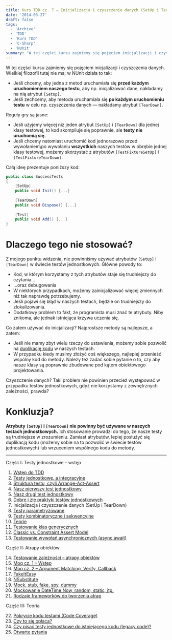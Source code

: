 ```yaml
---
title: Kurs TDD cz. 7 — Inicjalizacja i czyszczenie danych (SetUp i TearDown)
date: '2014-03-27'
draft: false
tags:
  - 'Archive'
  - 'TDD'
  - 'Kurs TDD'
  - 'C-Sharp'
  - 'NUnit'
summary: 'W tej części kursu zajmiemy się pojęciem inicjalizacji i czyszczenia danych.'
---
```


W tej części kursu zajmiemy się pojęciem inicjalizacji i czyszczenia danych. Wielkiej filozofii tutaj nie ma; w NUnit działa to tak:

*   Jeśli chcemy, aby jedna z metod uruchamiała się **przed każdym uruchomieniem naszego testu**, aby np. inicjalizować dane, nakładamy na nią atrybut `[SetUp]`.
*   Jeśli zechcemy, aby metoda uruchamiała się **po każdym uruchomieniu testu** w celu np. czyszczenia danych — nakładamy atrybut `[TearDown]`.

Reguły gry są jasne:

*   Jeśli użyjemy więcej niż jeden atrybut `[SetUp]` i `[TearDown]` dla jednej klasy testowej, to kod skompiluje się poprawnie, ale **testy nie uruchomią się.**
*   Jeśli chcemy natomiast uruchomić kod jednorazowo przed wywołaniem\\po wywołaniu **wszystkich** naszych testów w obrębie jednej klasy testowej, możemy skorzystać z atrybutów `[TestFixtureSetUp]` i `[TestFixtureTearDown]`.

Całą ideę prezentuje poniższy kod: 
```csharp
public class SuccessTests
{
    [SetUp]
    public void Init() {...}
 
    [TearDown]
    public void Dispose() {...}
 
    [Test]
    public void Add() {...}
}
```

# Dlaczego tego nie stosować?

Z mojego punktu widzenia, nie powinniśmy używać atrybutów `[SetUp]` i `[TearDown]` w świecie testów jednostkowych. Główne powody to:

*   Kod, w którym korzystamy z tych atrybutów staje się trudniejszy do czytania...
*   ...oraz debugowania
*   W niektórych przypadkach, możemy zainicjalizować więcej zmiennych niż tak naprawdę potrzebujemy.
*   Jeśli pojawi się błąd w naszych testach, będzie on trudniejszy do zlokalizowania.
*   Dodatkowy problem to fakt, że programista musi znać te atrybuty. Niby znikoma, ale jednak istniejąca krzywa uczenia się.

Co zatem używać do inicjalizacji? Najprostsze metody są najlepsze, a zatem:

*   Jeśli nie mamy zbyt wielu rzeczy do ustawienia, możemy sobie pozwolić na [duplikację kodu](/posts/kurs-tdd-6-dobre-i-zle-praktyki-testow-jednostkowych) w naszych testach.
*   W przypadku kiedy musimy złożyć coś większego, najlepiej przenieść wspólny kod do metody. Należy też zadać sobie pytanie o to, czy aby nasze klasy są poprawnie zbudowane pod kątem obiektowego projektowania.

Czyszczenie danych? Taki problem nie powinien przecież występować w przypadku testów jednostkowych, gdyż nie korzystamy z zewnętrznych zależności, prawda?

# Konkluzja?

**Atrybuty `[SetUp]` i `[TearDown]` nie powinny być używane w naszych testach jednostkowych.** Ich stosowanie prowadzi do tego, że nasze testy są trudniejsze w zrozumieniu. Zamiast atrybutów, lepiej posłużyć się duplikacją kodu (możemy sobie na to pozwolić w świecie testów jednostkowych) lub wrzuceniem wspólnego kodu do metody.


----


Część I: Testy jednostkowe – wstęp

1. [Wstęp do TDD](/posts/kurs-tdd-1-wstep/)
2. [Testy jednostkowe, a integracyjne](/posts/kurs-tdd-2-testy-jednostkowe-a-testy-integracyjne/)
3. [Struktura testu, czyli Arrange-Act-Assert](/posts/kurs-tdd-3-struktura-test-czyli-arrange-act-assert)
4. [Nasz pierwszy test jednostkowy](/posts/kurs-tdd-4-nasz-pierwszy-test-jednostkowy)
5. [Nasz drugi test jednostkowy](/posts/kurs-tdd-5-nasz-drugi-test-jednostkowy)
6. [Dobre i złe praktyki testów jednostkowych](/posts/kurs-tdd-6-dobre-i-zle-praktyki-testow-jednostkowych)
7. Inicjalizacja i czyszczenie danych (SetUp i TearDown)
8. [Testy parametryzowane](/posts/kurs-tdd-8-testy-parametryzowane)
9. [Testy kombinatoryczne i sekwencyjne](/posts/kurs-tdd-9-testy-kombinatoryczne-i-sekwencyjne)
10. [Teorie](/posts/kurs-tdd-10-teorie)
11. [Testowanie klas generycznych](/posts/kurs-tdd-11-testowanie-klas-generycznych)
12. [Classic vs. Constraint Assert Model](/posts/kurs-tdd-12-classic-vs-constraint-assert-model)
13. [Testowanie wywołań asynchronicznych (async await)](/posts/kurs-tdd-13-testowanie-wywolan-asynchronicznych-async-await)


Część II: Atrapy obiektów

14. [Testowanie zależności – atrapy obiektów](/posts/kurs-tdd-14-testowanie-zaleznosci-atrapy-obiektow)
2. [Moq cz. 1 – Wstęp](/posts/kurs-tdd-15-wstep-do-moq)
3. [Moq cz. 2 – Argument Matching, Verify, Callback](/posts/kurs-tdd-16-zaawansowane-techniki-moq-argument-matching-verify-callback)
4. [FakeItEasy](/posts/kurs-tdd-17-fakeiteasy)
5. [NSubstitute](/posts/kurs-tdd-18-nsubstitute)
6. [Mock, stub, fake, spy, dummy](/posts/kurs-tdd-19-mock-stub-fake-spy-dummy)
7. [Mockowanie DateTime.Now, random, static, itp.](/posts/kurs-tdd-20-mockowanie-datetime-now-random-static-itp)
8. [Rodzaje frameworków do tworzenia atrap](/posts/kurs-tdd-21-rodzaje-frameworkow-do-tworzenia-atrap/)

Część III: Teoria

22. [Pokrycie kodu testami (Code Coverage)](/posts/kurs-tdd-22-pokrycie-kodu-testami-code-coverage/)
1. [Czy to się opłaca?](/posts/kurs-tdd-23-czy-to-sie-oplaca/)
1. [Czy pisać testy jednostkowe do istniejącego kodu (legacy code)?](/posts/kurs-tdd-24-czy-pisac-testy-jednostkowe-do-istniejacego-kodu-legacy-code/)
1. [Otwarte pytania](/posts/kurs-tdd-25-otwarte-pytania/)

